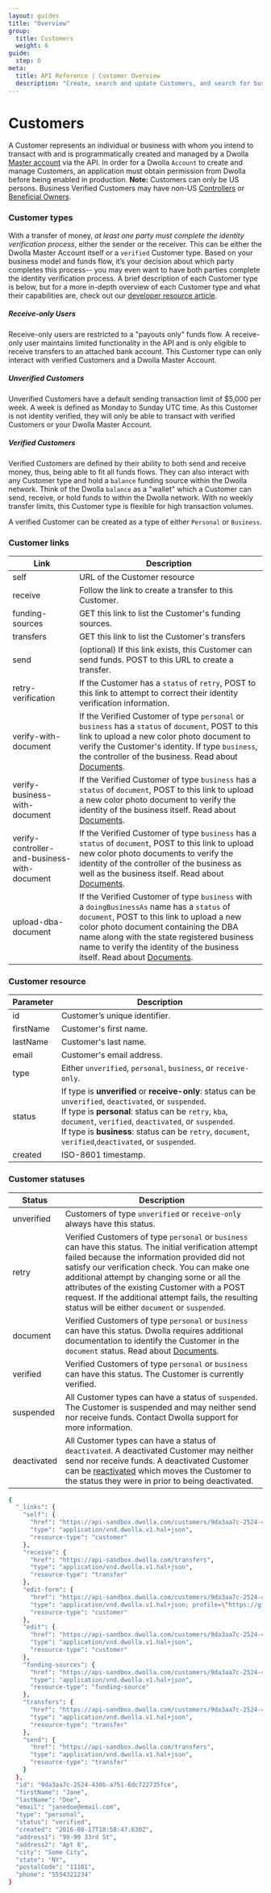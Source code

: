 ```yaml
---
layout: guides
title: "Overview"
group:
  title: Customers
  weight: 6
guide:
  step: 0
meta:
  title: API Reference | Customer Overview
  description: "Create, search and update Customers, and search for business-classification."
---
```



# Customers

A Customer represents an individual or business with whom you intend to transact with and is programmatically created and managed by a Dwolla [Master account](#accounts) via the API. In order for a Dwolla `Account` to create and manage Customers, an application must obtain permission from Dwolla before being enabled in production. **Note:** Customers can only be US persons. Business Verified Customers may have non-US [Controllers](#controller-json-object) or [Beneficial Owners](#beneficial-owners).

### Customer types

With a transfer of money, _at least one party must complete the identity verification process_, either the sender or the receiver. This can be either the Dwolla Master Account itself or a `verified` Customer type. Based on your business model and funds flow, it’s your decision about which party completes this process-- you may even want to have both parties complete the identity verification process. A brief description of each Customer type is below, but for a more in-depth overview of each Customer type and what their capabilities are, check out our [developer resource article](https://developers.dwolla.com/concepts/customer-types).

<InlineCTA
  icon={conceptsIcon}
  text="A brief description of each Customer type is below, but for a more in-depth overview of each Customer type and what their capabilities are, reference our concept article."
  href="/concepts/customer-types"
/>

##### Receive-only Users

Receive-only users are restricted to a "payouts only" funds flow. A receive-only user maintains limited functionality in the API and is only eligible to receive transfers to an attached bank account. This Customer type can only interact with verified Customers and a Dwolla Master Account.

##### Unverified Customers

Unverified Customers have a default sending transaction limit of \$5,000 per week. A week is defined as Monday to Sunday UTC time. As this Customer is not identity verified, they will only be able to transact with verified Customers or your Dwolla Master Account.

##### Verified Customers

Verified Customers are defined by their ability to both send and receive money, thus, being able to fit all funds flows. They can also interact with any Customer type and hold a `balance` funding source within the Dwolla network. Think of the Dwolla `balance` as a "wallet" which a Customer can send, receive, or hold funds to within the Dwolla network. With no weekly transfer limits, this Customer type is flexible for high transaction volumes.

A verified Customer can be created as a type of either `Personal` or `Business`.

### Customer links

| Link                                         | Description                                                                                                                                                                                                                                                                                                             |
| -------------------------------------------- | ----------------------------------------------------------------------------------------------------------------------------------------------------------------------------------------------------------------------------------------------------------------------------------------------------------------------- |
| self                                         | URL of the Customer resource                                                                                                                                                                                                                                                                                            |
| receive                                      | Follow the link to create a transfer to this Customer.                                                                                                                                                                                                                                                                  |
| funding-sources                              | GET this link to list the Customer's funding sources.                                                                                                                                                                                                                                                                   |
| transfers                                    | GET this link to list the Customer's transfers                                                                                                                                                                                                                                                                          |
| send                                         | (optional) If this link exists, this Customer can send funds. POST to this URL to create a transfer.                                                                                                                                                                                                                    |
| retry-verification                           | If the Customer has a `status` of `retry`, POST to this link to attempt to correct their identity verification information.                                                                                                                                                                                             |
| verify-with-document                         | If the Verified Customer of type `personal` or `business` has a `status` of `document`, POST to this link to upload a new color photo document to verify the Customer's identity. If type `business`, the controller of the business. Read about [Documents](#documents).                                               |
| verify-business-with-document                | If the Verified Customer of type `business` has a `status` of `document`, POST to this link to upload a new color photo document to verify the identity of the business itself. Read about [Documents](#documents).                                                                                                     |
| verify-controller-and-business-with-document | If the Verified Customer of type `business` has a `status` of `document`, POST to this link to upload new color photo documents to verify the identity of the controller of the business as well as the business itself. Read about [Documents](#documents).                                                            |
| upload-dba-document                          | If the Verified Customer of type `business` with a `doingBusinessAs` name has a `status` of `document`, POST to this link to upload a new color photo document containing the DBA name along with the state registered business name to verify the identity of the business itself. Read about [Documents](#documents). |

### Customer resource

| Parameter | Description                                                                                                                                                                                                                                                                                                                                 |
| --------- | ------------------------------------------------------------------------------------------------------------------------------------------------------------------------------------------------------------------------------------------------------------------------------------------------------------------------------------------- |
| id        | Customer’s unique identifier.                                                                                                                                                                                                                                                                                                               |
| firstName | Customer's first name.                                                                                                                                                                                                                                                                                                                      |
| lastName  | Customer's last name.                                                                                                                                                                                                                                                                                                                       |
| email     | Customer's email address.                                                                                                                                                                                                                                                                                                                   |
| type      | Either `unverified`, `personal`, `business`, or `receive-only`.                                                                                                                                                                                                                                                                             |
| status    | If type is **unverified** or **receive-only**: status can be `unverified`, `deactivated`, or `suspended`. <br /> If type is **personal**: status can be `retry`, `kba`, `document`, `verified`, `deactivated`, or `suspended`. <br /> If type is **business**: status can be `retry`, `document`, `verified`,`deactivated`, or `suspended`. |
| created   | ISO-8601 timestamp.                                                                                                                                                                                                                                                                                                                         |

### Customer statuses

| Status      | Description                                                                                                                                                                                                                                                                                                                                                                                                         |
| ----------- | ------------------------------------------------------------------------------------------------------------------------------------------------------------------------------------------------------------------------------------------------------------------------------------------------------------------------------------------------------------------------------------------------------------------- |
| unverified  | Customers of type `unverified` or `receive-only` always have this status.                                                                                                                                                                                                                                                                                                                                           |
| retry       | Verified Customers of type `personal` or `business` can have this status. The initial verification attempt failed because the information provided did not satisfy our verification check. You can make one additional attempt by changing some or all the attributes of the existing Customer with a POST request. If the additional attempt fails, the resulting status will be either `document` or `suspended`. |
| document    | Verified Customers of type `personal` or `business` can have this status. Dwolla requires additional documentation to identify the Customer in the `document` status. Read about [Documents](#documents).                                                                                                                                                                                                           |
| verified    | Verified Customers of type `personal` or `business` can have this status. The Customer is currently verified.                                                                                                                                                                                                                                                                                                       |
| suspended   | All Customer types can have a status of `suspended`. The Customer is suspended and may neither send nor receive funds. Contact Dwolla support for more information.                                                                                                                                                                                                                                                 |
| deactivated | All Customer types can have a status of `deactivated`. A deactivated Customer may neither send nor receive funds. A deactivated Customer can be [reactivated](#reactivate-a-customer) which moves the Customer to the status they were in prior to being deactivated.                                                                                                                                               |

```bash
{
  "_links": {
    "self": {
      "href": "https://api-sandbox.dwolla.com/customers/9da3aa7c-2524-430b-a751-6dc722735fce",
      "type": "application/vnd.dwolla.v1.hal+json",
      "resource-type": "customer"
    },
    "receive": {
      "href": "https://api-sandbox.dwolla.com/transfers",
      "type": "application/vnd.dwolla.v1.hal+json",
      "resource-type": "transfer"
    },
    "edit-form": {
      "href": "https://api-sandbox.dwolla.com/customers/9da3aa7c-2524-430b-a751-6dc722735fce",
      "type": "application/vnd.dwolla.v1.hal+json; profile=\"https://github.com/dwolla/hal-forms\"",
      "resource-type": "customer"
    },
    "edit": {
      "href": "https://api-sandbox.dwolla.com/customers/9da3aa7c-2524-430b-a751-6dc722735fce",
      "type": "application/vnd.dwolla.v1.hal+json",
      "resource-type": "customer"
    },
    "funding-sources": {
      "href": "https://api-sandbox.dwolla.com/customers/9da3aa7c-2524-430b-a751-6dc722735fce/funding-sources",
      "type": "application/vnd.dwolla.v1.hal+json",
      "resource-type": "funding-source"
    },
    "transfers": {
      "href": "https://api-sandbox.dwolla.com/customers/9da3aa7c-2524-430b-a751-6dc722735fce/transfers",
      "type": "application/vnd.dwolla.v1.hal+json",
      "resource-type": "transfer"
    },
    "send": {
      "href": "https://api-sandbox.dwolla.com/transfers",
      "type": "application/vnd.dwolla.v1.hal+json",
      "resource-type": "transfer"
    }
  },
  "id": "9da3aa7c-2524-430b-a751-6dc722735fce",
  "firstName": "Jane",
  "lastName": "Doe",
  "email": "janedoe@email.com",
  "type": "personal",
  "status": "verified",
  "created": "2016-08-17T18:58:47.630Z",
  "address1": "99-99 33rd St",
  "address2": "Apt 8",
  "city": "Some City",
  "state": "NY",
  "postalCode": "11101",
  "phone": "5554321234"
}
```
